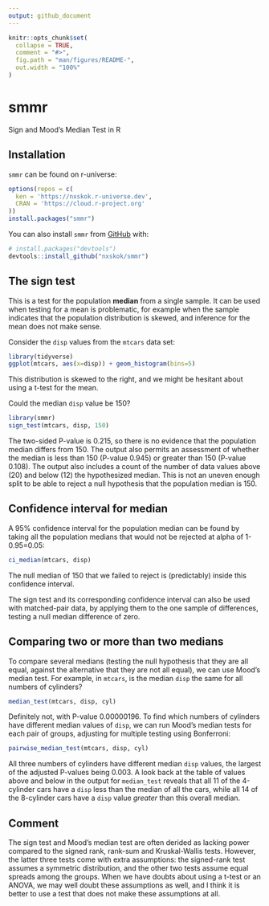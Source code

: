 ```yaml
---
output: github_document
---
```


<!-- README.md is generated from README.Rmd. Please edit that file -->

```r
knitr::opts_chunk$set(
  collapse = TRUE,
  comment = "#>",
  fig.path = "man/figures/README-",
  out.width = "100%"
)
```

# smmr

<!-- badges: start -->
<!-- badges: end -->

Sign and Mood's Median Test in R

## Installation

`smmr` can be found on r-universe:

```r
options(repos = c(
  ken = 'https://nxskok.r-universe.dev',
  CRAN = 'https://cloud.r-project.org'
))
install.packages("smmr")
```



You can also install `smmr` from [GitHub](https://github.com/) with:

``` r
# install.packages("devtools")
devtools::install_github("nxskok/smmr")
```

## The sign test

This is a test for the population **median** from a single sample. It can be used when testing for a mean is problematic, for example when the sample indicates that the population distribution is skewed, and inference for the mean does not make sense.

Consider the `disp` values from the `mtcars` data set:

```r
library(tidyverse)
ggplot(mtcars, aes(x=disp)) + geom_histogram(bins=5)
```

This distribution is skewed to the right, and we might be hesitant about using a t-test for the mean.

Could the median `disp` value be 150?

```r
library(smmr)
sign_test(mtcars, disp, 150)
```

The two-sided P-value is 0.215, so there is no evidence that the population median differs from 150. The output also permits an assessment of whether the median is less than 150 (P-value 0.945) or greater than 150 (P-value 0.108). The output also includes a count of the number of data values above (20) and below (12) the hypothesized median. This is not an uneven enough split to be able to reject a null hypothesis that the population median is 150.

## Confidence interval for median

A 95% confidence interval for the population median can be found by taking all the population medians that would not be rejected at alpha of 1-0.95=0.05:

```r
ci_median(mtcars, disp)
```

The null median of 150 that we failed to reject is (predictably) inside this confidence interval.

The sign test and its corresponding confidence interval can also be used with matched-pair data, by applying them to the one sample of differences, testing a null median difference of zero.

## Comparing two or more than two medians

To compare several medians (testing the null hypothesis that they are all equal, against the alternative that they are not all equal), we can use Mood's median test. For example, in `mtcars`, is the median `disp` the same for all numbers of cylinders?

```r
median_test(mtcars, disp, cyl)
```

Definitely not, with P-value 0.00000196. To find which numbers of cylinders have different median values of `disp`, we can run Mood's median tests for each pair of groups, adjusting for multiple testing using Bonferroni:

```r
pairwise_median_test(mtcars, disp, cyl)
```

All three numbers of cylinders have different median `disp` values, the largest of the adjusted P-values being 0.003. 
A look back at the table of values above and below in the output for `median_test` reveals that all 11 of the 4-cylinder cars have a `disp` less than the median of all the cars, while all 14 of the 8-cylinder cars have a `disp` value *greater* than this overall median. 

## Comment

The sign test and Mood's median test are often derided as lacking power compared to the signed rank, rank-sum and Kruskal-Wallis tests. However, the latter three tests come with extra assumptions: the signed-rank test assumes a symmetric distribution, and the other two tests assume equal spreads among the groups. When we have doubts about using a t-test or an ANOVA, we may well doubt these assumptions as well, and I think it is better to use a test that does not make these assumptions at all.
